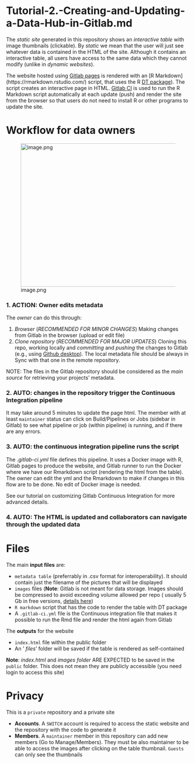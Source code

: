 # Tutorial-2.-Creating-and-Updating-a-Data-Hub-in-Gitlab.md {.unnumbered}

The _static site_ generated in this repository shows an _interactive table_ with image thumbnails (clickable). By _static_ we mean that the user will just see whatever data is contained in the HTML of the site. Although it contains an interactive table, all users have access to the same data which they cannot modify (unlike in _dynamic websites_).

The website hosted using [Gitlab pages](shttps://docs.gitlab.com/ee/user/project/pages/) is rendered with an \[R Markdown\] (https://rmarkdown.rstudio.com/) script, that uses the R [DT package](https://rstudio.github.io/DT/)). The script creates an interactive page in HTML. [Gitlab CI](https://docs.gitlab.com/ee/ci/) is used to run the R Markdown script automatically at each update (push) and render the site from the browser so that users do not need to install R or other programs to update the site. 


# Workflow for data owners

![image.png](uploads/6e6e99d42e8bb7d128fbbc6ee131ab12/image.png){width="820" height="392"}

### 1\. ACTION: Owner edits **metadata**

The _owner_ can do this through:

1. _Browser_ (_RECOMMENDED FOR MINOR CHANGES_) Making changes from Gitlab in the browser (upload or edit file)
2. _Clone repository_ (_RECOMMENDED FOR MAJOR UPDATES_) Cloning this repo, working locally and _committing_ and _pushing_ the changes to Gitlab (e.g., using [Github desktop](https://desktop.github.com/)). The local metadata file should be always in Sync with that one in the remote repository.

NOTE: The files in the Gitlab repository should be considered as the _main source_ for retrieving your projects' metadata.

### 2\. AUTO: changes in the repository **trigger the Continuous Integration pipeline**

It may take around 5 minutes to update the page html. The member with at least `maintainer` status can click on Build/Pipelines or Jobs (sidebar in Gitlab) to see what pipeline or job (within pipeline) is running, and if there are any errors.

### 3\. AUTO: the continuous integration pipeline **runs the script**

The _.gitlab-ci.yml_ file defines this pipeline. It uses a Docker image with R, Gitlab pages to produce the website, and Gitlab runner to run the Docker where we have our Rmarkdown script (rendering the html from the table). The owner can edit the yml and the Rmarkdown to make if changes in this flow are to be done. No edit of Docker image is needed.

See our tutorial on customizing Gitlab Continuous Integration for more advanced details. 

### 4\. AUTO: The HTML is updated and collaborators can navigate through the updated data

# Files

The main **input files** are:

* `metadata table` (preferrably in .csv format for interoperability). It should contain just the filename of the pictures that will be displayed
* `images` files (**Note**: Gitlab is not meant for data storage. Images should be compressed to avoid exceeding volume allowed per repo ( usually 5 Gb in free versions, [details here](https://about.gitlab.com/pricing/faq-paid-storage-transfer/))
* `R markdown` script that has the code to render the table with DT package
* A `.gitlab-ci.yml` file is the Continuous integration file that makes it possible to run the Rmd file and render the html again from Gitlab

The **outputs** for the website

* `index.html` file within the public folder
* An ' _files_' folder will be saved if the table is rendered as self-contained

**Note**: _index.html_ and _images folder_ ARE EXPECTED to be saved in the `public` folder. This does not mean they are publicly accessible (you need login to access this site)

# Privacy

This is a `private` repository and a private site

* **Accounts**. A `SWITCH` account is required to access the static website and the repository with the code to generate it
* **Members**. A `maintainer` member in this repository can add new members (Go to Manage/Members). They must be also maintainer to be able to access the images after clicking on the table thumbnail. `Guests` can only see the thumbnails
